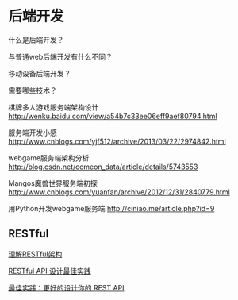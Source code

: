 = 后端开发 =
什么是后端开发？

与普通web后端开发有什么不同？

移动设备后端开发？

需要哪些技术？

棋牌多人游戏服务端架构设计 [[http://wenku.baidu.com/view/a54b7c33ee06eff9aef80794.html]]

服务端开发小感 [[http://www.cnblogs.com/yjf512/archive/2013/03/22/2974842.html]]

webgame服务端架构分析 [[http://blog.csdn.net/comeon_data/article/details/5743553]]

Mangos魔兽世界服务端初探[[http://www.cnblogs.com/yuanfan/archive/2012/12/31/2840779.html]]

用Python开发webgame服务端 [[http://ciniao.me/article.php?id=9]]

== RESTful ==
[[http://www.ruanyifeng.com/blog/2011/09/restful.html|理解RESTful架构]]

[[http://blog.jobbole.com/41233/|RESTful API 设计最佳实践]]

[[http://www.ibm.com/developerworks/cn/web/1103_chenyan_restapi/|最佳实践：更好的设计你的 REST API]]

